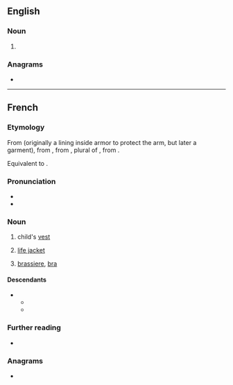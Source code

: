 {{also|brassiere}}
==English==

===Noun===
{{en-noun}}

# {{alternative form of|en|brassiere}}

===Anagrams===
* {{anagrams|en|a=abeeirrss|brasserie}}

----

==French==

===Etymology===
From {{inh|fr|fro|braciere}} (originally a lining inside armor to protect the arm, but later a garment), from {{der|fr|fro|brace||arm}}, from {{der|fr|la|bracchia}}, plural of {{der|fr|la|bracchium}}, from {{der|fr|grc|βραχίων}}.

Equivalent to {{af|fr|bras|-ière}}.

===Pronunciation===
* {{fr-IPA}}
* {{audio|fr|LL-Q150 (fra)-0x010C-brassière.wav|Audio}}

===Noun===
{{fr-noun|f}}

# child's [[vest]]
# {{lb|fr|nautical}} [[life jacket]]
# {{lb|fr|dated|outside|Quebec}} [[brassiere]], [[bra]]
#: {{syn|fr|soutien-gorge}}

====Descendants====
* {{desc|en|brassiere|bor=1|alts=1}}
** {{desc|en|bra|der=1}}
** {{desc|es|brasier|bor=1}}

===Further reading===
* {{R:TLFi}}

===Anagrams===
* {{l|fr|brasserie}}